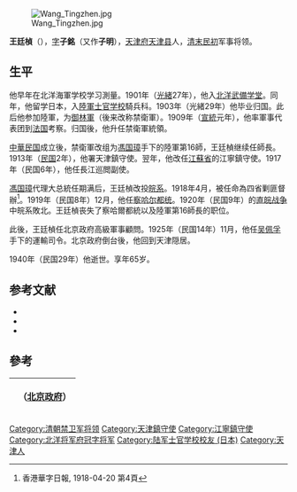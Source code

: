 [[File:Wang_Tingzhen.jpg|thumb]]

'''王廷楨'''（{{bd|1876年||1940年|}}），[[字|字]]'''子銘'''（又作'''子明'''），[[天津府|天津府]][[天津县|天津县]]人，[[清|清末]][[中華民国|民初]]军事将领。

==生平==
他早年在北洋海軍学校学习測量。1901年（[[光緒|光緒]]27年），他入[[北洋武備学堂|北洋武備学堂]]。同年，他留学日本，入[[陸軍士官学校_(日本)|陸軍士官学校]]騎兵科。1903年（光緒29年）他毕业归国。此后他参加陸軍，为[[御林軍|御林軍]]（後来改称禁衛軍）。1909年（[[宣統|宣統]]元年），他率軍事代表团到[[法国|法国]]考察。归国後，他升任禁衛軍統領。

[[中華民国|中華民国]]成立後，禁衛軍改组为[[馮国璋|馮国璋]]手下的陸軍第16師，王廷楨继续任師長。1913年（[[民国紀元|民国]]2年），他署天津鎮守使。翌年，他改任[[江蘇省|江蘇省]]的江寧鎮守使。1917年（民国6年），他任長江巡閲副使。

[[馮国璋|馮国璋]]代理大总統任期满后，王廷楨改投[[皖系|皖系]]。1918年4月，被任命為四省剿匪督辦<REF>香港華字日報, 1918-04-20 第4頁</REF>。1919年（民国8年）12月，他任[[察哈尔都统|察哈尔都统]]。1920年（民国9年）的[[直皖战争|直皖战争]]中皖系敗北。王廷楨丧失了察哈爾都統以及陸軍第16師長的职位。

此後，王廷楨任北京政府高級軍事顧問。1925年（民国14年）11月，他任[[吴佩孚|吴佩孚]]手下的運輸司令。北京政府倒台後，他回到天津隠居。

1940年（民国29年）他逝世。享年65岁。

== 参考文献 ==
* <span style="font-size:90%;">{{Cite book<!--|和書-->|author = 徐友春主編|title = 民国人物大辞典 増訂版|year = 2007|publisher = 河北人民出版社|isbn = 978-7-202-03014-1}}</span>
* <span style="font-size:90%;">{{Cite book<!--|和書-->|author = 来新夏等|title = 北洋軍閥史 下冊|year = 2000|publisher =  [[南開大学|南開大学]]出版社|isbn = 7-310-01517-7}}</span>
* <span style="font-size:90%;">{{Cite book<!--|和書-->|author = 劉寿林等編|title = 民国職官年表|year = 1995|publisher = [[中華書局|中華書局]]|isbn = 7-101-01320-1}}</span>

==參考==
{{reflist}}


{| class="wikitable" style="margin:0 auto"
|- 
!　{{CHN1912}}（[[中华民国北京政府|北京政府]]）
{{先代次代|[[察哈爾省|察哈爾]]都統|<small>1919年12月 - 1920年9月</small>|[[田中玉|田中玉]]|[[張景惠|張景惠]]}}
|}

{{巡阅使}}
{{察哈尔行政长官|北}}
{{DEFAULTSORT:Wang王}}
[[Category:清朝禁卫军将领|Category:清朝禁卫军将领]]
[[Category:天津鎮守使|Category:天津鎮守使]]
[[Category:江寧鎮守使|Category:江寧鎮守使]]
[[Category:北洋将军府冠字将军|Category:北洋将军府冠字将军]]
[[Category:陆军士官学校校友_(日本)|Category:陆军士官学校校友 (日本)]]
[[Category:天津人|Category:天津人]]